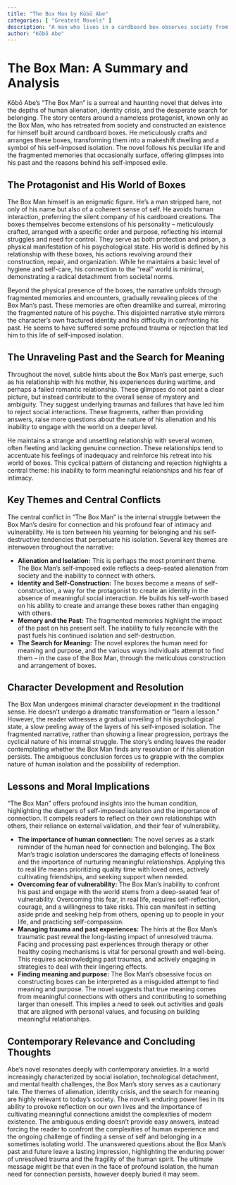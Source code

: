 ```yaml
---
title: "The Box Man by Kōbō Abe"
categories: [ "Greatest Movels" ]
description: "A man who lives in a cardboard box observes society from the margins."
author: "Kōbō Abe"
---
```

# The Box Man: A Summary and Analysis

Kōbō Abe's "The Box Man" is a surreal and haunting novel that delves into the depths of human alienation, identity crisis, and the desperate search for belonging.  The story centers around a nameless protagonist, known only as the Box Man, who has retreated from society and constructed an existence for himself built around cardboard boxes. He meticulously crafts and arranges these boxes, transforming them into a makeshift dwelling and a symbol of his self-imposed isolation.  The novel follows his peculiar life and the fragmented memories that occasionally surface, offering glimpses into his past and the reasons behind his self-imposed exile.


## The Protagonist and His World of Boxes

The Box Man himself is an enigmatic figure. He's a man stripped bare, not only of his name but also of a coherent sense of self. He avoids human interaction, preferring the silent company of his cardboard creations. The boxes themselves become extensions of his personality – meticulously crafted, arranged with a specific order and purpose, reflecting his internal struggles and need for control. They serve as both protection and prison, a physical manifestation of his psychological state.  His world is defined by his relationship with these boxes, his actions revolving around their construction, repair, and organization. While he maintains a basic level of hygiene and self-care, his connection to the "real" world is minimal, demonstrating a radical detachment from societal norms.

Beyond the physical presence of the boxes, the narrative unfolds through fragmented memories and encounters, gradually revealing pieces of the Box Man’s past. These memories are often dreamlike and surreal, mirroring the fragmented nature of his psyche. This disjointed narrative style mirrors the character's own fractured identity and his difficulty in confronting his past.  He seems to have suffered some profound trauma or rejection that led him to this life of self-imposed isolation.

## The Unraveling Past and the Search for Meaning

Throughout the novel, subtle hints about the Box Man's past emerge, such as his relationship with his mother, his experiences during wartime, and perhaps a failed romantic relationship.  These glimpses do not paint a clear picture, but instead contribute to the overall sense of mystery and ambiguity. They suggest underlying traumas and failures that have led him to reject social interactions.  These fragments, rather than providing answers, raise more questions about the nature of his alienation and his inability to engage with the world on a deeper level.

He maintains a strange and unsettling relationship with several women, often fleeting and lacking genuine connection. These relationships tend to accentuate his feelings of inadequacy and reinforce his retreat into his world of boxes. This cyclical pattern of distancing and rejection highlights a central theme: his inability to form meaningful relationships and his fear of intimacy.

## Key Themes and Central Conflicts

The central conflict in "The Box Man" is the internal struggle between the Box Man's desire for connection and his profound fear of intimacy and vulnerability.  He is torn between his yearning for belonging and his self-destructive tendencies that perpetuate his isolation.  Several key themes are interwoven throughout the narrative:

* **Alienation and Isolation:**  This is perhaps the most prominent theme. The Box Man's self-imposed exile reflects a deep-seated alienation from society and the inability to connect with others.
* **Identity and Self-Construction:**  The boxes become a means of self-construction, a way for the protagonist to create an identity in the absence of meaningful social interaction.  He builds his self-worth based on his ability to create and arrange these boxes rather than engaging with others.
* **Memory and the Past:**  The fragmented memories highlight the impact of the past on his present self.  The inability to fully reconcile with the past fuels his continued isolation and self-destruction.
* **The Search for Meaning:** The novel explores the human need for meaning and purpose, and the various ways individuals attempt to find them – in the case of the Box Man, through the meticulous construction and arrangement of boxes.

## Character Development and Resolution

The Box Man undergoes minimal character development in the traditional sense. He doesn't undergo a dramatic transformation or "learn a lesson." However, the reader witnesses a gradual unveiling of his psychological state, a slow peeling away of the layers of his self-imposed isolation. The fragmented narrative, rather than showing a linear progression, portrays the cyclical nature of his internal struggle. The story's ending leaves the reader contemplating whether the Box Man finds any resolution or if his alienation persists. The ambiguous conclusion forces us to grapple with the complex nature of human isolation and the possibility of redemption.

## Lessons and Moral Implications

"The Box Man" offers profound insights into the human condition, highlighting the dangers of self-imposed isolation and the importance of connection. It compels readers to reflect on their own relationships with others, their reliance on external validation, and their fear of vulnerability.

* **The importance of human connection:** The novel serves as a stark reminder of the human need for connection and belonging. The Box Man's tragic isolation underscores the damaging effects of loneliness and the importance of nurturing meaningful relationships. Applying this to real life means prioritizing quality time with loved ones, actively cultivating friendships, and seeking support when needed.
* **Overcoming fear of vulnerability:** The Box Man's inability to confront his past and engage with the world stems from a deep-seated fear of vulnerability.  Overcoming this fear, in real life, requires self-reflection, courage, and a willingness to take risks. This can manifest in setting aside pride and seeking help from others, opening up to people in your life, and practicing self-compassion.
* **Managing trauma and past experiences:** The hints at the Box Man's traumatic past reveal the long-lasting impact of unresolved trauma. Facing and processing past experiences through therapy or other healthy coping mechanisms is vital for personal growth and well-being. This requires acknowledging past traumas, and actively engaging in strategies to deal with their lingering effects.
* **Finding meaning and purpose:** The Box Man's obsessive focus on constructing boxes can be interpreted as a misguided attempt to find meaning and purpose. The novel suggests that true meaning comes from meaningful connections with others and contributing to something larger than oneself. This implies a need to seek out activities and goals that are aligned with personal values, and focusing on building meaningful relationships.

##  Contemporary Relevance and Concluding Thoughts

Abe's novel resonates deeply with contemporary anxieties.  In a world increasingly characterized by social isolation, technological detachment, and mental health challenges, the Box Man's story serves as a cautionary tale. The themes of alienation, identity crisis, and the search for meaning are highly relevant to today's society. The novel's enduring power lies in its ability to provoke reflection on our own lives and the importance of cultivating meaningful connections amidst the complexities of modern existence.  The ambiguous ending doesn’t provide easy answers, instead forcing the reader to confront the complexities of human experience and the ongoing challenge of finding a sense of self and belonging in a sometimes isolating world. The unanswered questions about the Box Man's past and future leave a lasting impression, highlighting the enduring power of unresolved trauma and the fragility of the human spirit. The ultimate message might be that even in the face of profound isolation, the human need for connection persists, however deeply buried it may seem.

